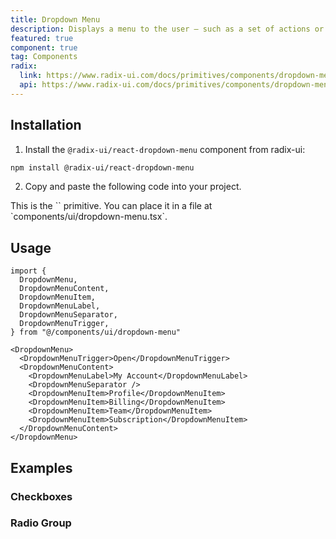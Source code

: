 ```yaml
---
title: Dropdown Menu
description: Displays a menu to the user — such as a set of actions or functions — triggered by a button.
featured: true
component: true
tag: Components
radix:
  link: https://www.radix-ui.com/docs/primitives/components/dropdown-menu
  api: https://www.radix-ui.com/docs/primitives/components/dropdown-menu#api-reference
---
```


<ComponentExample src="src/components/examples/DropdownMenuDemo.tsx">
  <DropdownMenuDemo />
</ComponentExample>

## Installation

1. Install the `@radix-ui/react-dropdown-menu` component from radix-ui:

```bash
npm install @radix-ui/react-dropdown-menu
```

2. Copy and paste the following code into your project.

<ComponentSource src="src/components/ui/DropdownMenu.tsx" />

<Callout>
  This is the `<DropdownMenu />` primitive. You can place it in a file at
  `components/ui/dropdown-menu.tsx`.
</Callout>

## Usage

```tsx
import {
  DropdownMenu,
  DropdownMenuContent,
  DropdownMenuItem,
  DropdownMenuLabel,
  DropdownMenuSeparator,
  DropdownMenuTrigger,
} from "@/components/ui/dropdown-menu"
```

```tsx
<DropdownMenu>
  <DropdownMenuTrigger>Open</DropdownMenuTrigger>
  <DropdownMenuContent>
    <DropdownMenuLabel>My Account</DropdownMenuLabel>
    <DropdownMenuSeparator />
    <DropdownMenuItem>Profile</DropdownMenuItem>
    <DropdownMenuItem>Billing</DropdownMenuItem>
    <DropdownMenuItem>Team</DropdownMenuItem>
    <DropdownMenuItem>Subscription</DropdownMenuItem>
  </DropdownMenuContent>
</DropdownMenu>
```

## Examples

### Checkboxes

<ComponentExample src="src/components/examples/DropdownMenuCheckboxDemo.tsx">
  <DropdownMenuCheckboxDemo />
</ComponentExample>

### Radio Group

<ComponentExample src="src/components/examples/DropdownMenuRadioGroupDemo.tsx">
  <DropdownMenuRadioGroupDemo />
</ComponentExample>
